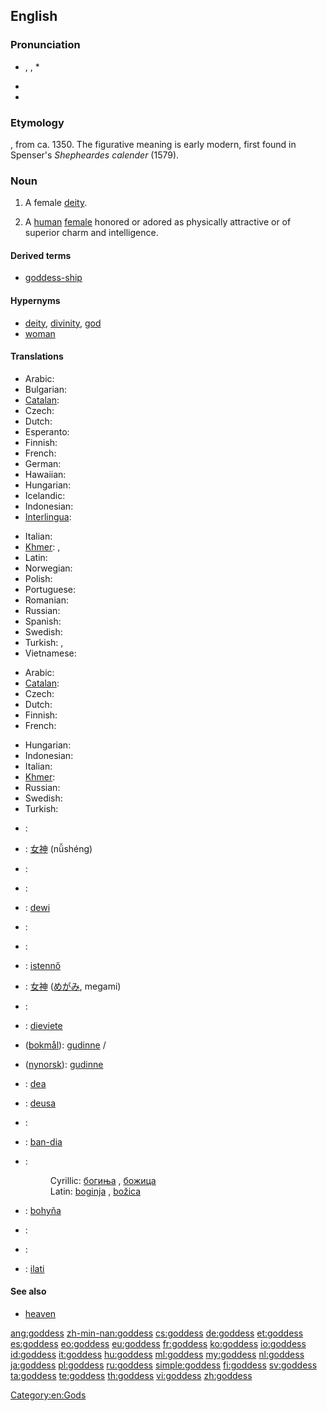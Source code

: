 {{also|Goddess}}
==English==

===Pronunciation===
* {{enPR|gŏd'ĕs}}, {{IPA|/ˈɡɒdɛs/}}, {{SAMPA|/"gQdes/}}*
* {{audio|en-us-goddess.ogg|Audio (US)}}
* {{hyphenation|god|dess}}

===Etymology===
{{suffix|god|ess}}, from ca. 1350.
The figurative meaning is early modern, first found in Spenser's ''Shepheardes calender'' (1579).

===Noun===
{{en-noun|es}}

# {{religion}} A female [[deity]].
# {{figuratively}} A [[human]] [[female]] honored or adored as physically attractive or of superior charm and intelligence.

====Derived terms====
* [[goddess-ship]]

====Hypernyms====
* [[deity]], [[divinity]], [[god]]
* [[woman]]

====Translations====
{{trans-top|female deity}}
* Arabic: {{t-|ar|إلاهة|f|alt=إلاهة|tr=ʔilaha}}
* Bulgarian: {{t+|bg|богиня|f|tr=boghinya}}
* [[Catalan]]: {{t-|ca|deessa}}
* Czech: {{t|cs|bohyně|f}}
* Dutch: {{t+|nl|godin}}
* Esperanto: {{t+|eo|diino|xs=Esperanto}}
* Finnish: {{t+|fi|jumalatar}}
* French: {{t+|fr|déesse|f}}
* German: {{t|de|Göttin|f}}
* Hawaiian: {{tø|haw|akua wahine}}
* Hungarian: {{t+|hu|istennő}}
* Icelandic: {{t|is|gyðja|f}}
* Indonesian: {{t|id|Dewi|xs=Indonesian}}
* [[Interlingua]]: {{t|ia|dea}}
{{trans-mid}}
* Italian: {{t|it|diva|f}}
* [[Khmer]]: {{t|km|ព្រះម៉ែ|tr=preah maeh|sc=Khmr}}, {{t|km|ទេវី|tr=de vi|sc=Khmr}}
* Latin: {{t|la|dea|f}}
* Norwegian: {{t+|no|gudinne|m}}
* Polish: {{t+|pl|bogini|f}}
* Portuguese: {{t|pt|deusa|f}}
* Romanian: {{t+|ro|zeiță|f}}
* Russian: {{t+|ru|богиня|f|tr=bogín'a}}
* Spanish: {{t|es|diosa|f}}
* Swedish: {{t+|sv|gudinna|c}}
* Turkish: {{t|tr|tanrıça|f}}, {{t|tr|ilahe|f}}
* Vietnamese: {{t|vi|nữ thần |xs=Vietnamese}}
{{trans-bottom}}

{{trans-top|adored or idealized woman}}
* Arabic: {{t-|ar|معبودة|f|alt=معبودة|tr=maʕboda}}
* [[Catalan]]: {{t-|ca|deessa}}
* Czech: {{t|cs|bohyně|f}}
* Dutch: {{t+|nl|schoonheid}}
* Finnish: {{t+|fi|jumalatar}}
* French: {{t+|fr|déesse|f}}
{{trans-mid}}
* Hungarian: {{t+|hu|istennő}}
* Indonesian: {{t|id|Dewi|xs=Indonesian}}
* Italian: {{t|it|diva|f}}
* [[Khmer]]: {{t|km|ទេពធីតា|tr=dep thi dar|sc=Khmr}}
* Russian: {{t+|ru|богиня|f|tr=bogín'a}}
* Swedish: {{t+|sv|gudinna|c}}
* Turkish: {{t|tr|tanrıça}}
{{trans-bottom}}

{{checktrans-top}}
* {{ttbc|sh}}: {{t-|bs|boginja|f}}
* {{ttbc|zh}}: [[女神]] (nǚshéng)
* {{ttbc|sh}}: {{t-|hr|boginja|f}}
* {{ttbc|de}}: {{t+|de|Göttin|f}}
* {{ttbc|id}}: [[dewi]]
* {{ttbc|it}}: {{t+|it|dea|f}}
* {{ttbc|is}}: {{t+|is|gyðja|f}}
* {{ttbc|hu}}: [[istennő]] {{f}}
* {{ttbc|ja}}: [[女神]] ([[めがみ]], megami)
* {{ttbc|la}}: {{t+|la|dea|f}}
* {{ttbc|lv}}: [[dieviete]] {{f}}
* {{ttbc|no}} ([[bokmål]]): [[gudinne]] {{m}}/{{f}}
{{trans-mid}}
* {{ttbc|no}} ([[nynorsk]]): [[gudinne]] {{f}}
* {{ttbc|nov}}: [[dea]]
* {{ttbc|pt}}: [[deusa]] {{f}}
* {{ttbc|ro}}: {{t+|ro|zeiță|f}}
* {{ttbc|gd}}: [[ban-dia]] {{f}}
* {{ttbc|sh}}:
*: Cyrillic: [[богиња#Serbian|богиња]] {{f}}, [[божица]] {{f}}
*: Latin: [[boginja#Serbian|boginja]] {{f}}, [[božica]] {{f}}
* {{ttbc|sk}}: [[bohyňa]] {{f}}
* {{ttbc|sl}}: {{t+|sl|boginja|f}}
* {{ttbc|es}}: {{t-|es|diosa|f}}
* {{ttbc|sux}}: [[ilati]]
{{trans-bottom}}

====See also====
* [[heaven]]

[[Category:en:Gods]]

[[ang:goddess]]
[[zh-min-nan:goddess]]
[[cs:goddess]]
[[de:goddess]]
[[et:goddess]]
[[es:goddess]]
[[eo:goddess]]
[[eu:goddess]]
[[fr:goddess]]
[[ko:goddess]]
[[io:goddess]]
[[id:goddess]]
[[it:goddess]]
[[hu:goddess]]
[[ml:goddess]]
[[my:goddess]]
[[nl:goddess]]
[[ja:goddess]]
[[pl:goddess]]
[[ru:goddess]]
[[simple:goddess]]
[[fi:goddess]]
[[sv:goddess]]
[[ta:goddess]]
[[te:goddess]]
[[th:goddess]]
[[vi:goddess]]
[[zh:goddess]]